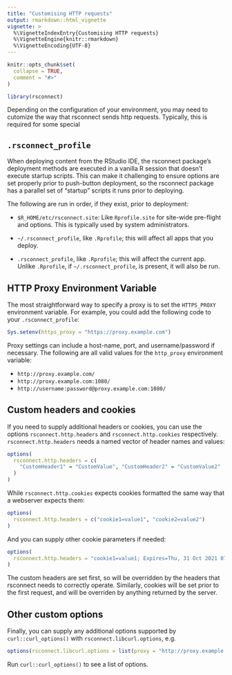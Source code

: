 ```yaml
---
title: "Customising HTTP requests"
output: rmarkdown::html_vignette
vignette: >
  %\VignetteIndexEntry{Customising HTTP requests}
  %\VignetteEngine{knitr::rmarkdown}
  %\VignetteEncoding{UTF-8}
---
```


```r
knitr::opts_chunk$set(
  collapse = TRUE,
  comment = "#>"
)
```

```r
library(rsconnect)
```

Depending on the configuration of your environment, you may need to cutomize the way that rsconnect sends http requests. Typically, this is required for some special 

## `.rsconnect_profile`

When deploying content from the RStudio IDE, the rsconnect package's deployment methods are executed in a vanilla R session that doesn't execute startup scripts. This can make it challenging to ensure options are set properly prior to push-button deployment, so the rsconnect package has a parallel set of "startup" scripts it runs prior to deploying. 

The following are run in order, if they exist, prior to deployment:

* `$R_HOME/etc/rsconnect.site`: Like `Rprofile.site` for site-wide pre-flight and options.
  This is typically used by system administrators.
  
* `~/.rsconnect_profile`, like `.Rprofile`; this will affect all apps that you deploy.

* `.rsconnect_profile`, like `.Rprofile`; this will affect the current app.
  Unlike `.Rprofile`, if `~/.rsconnect_profile`, is present, it will also be run.

## HTTP Proxy Environment Variable

The most straightforward way to specify a proxy is to set the `HTTPS_PROXY` environment variable. For example, you could add the following code to your `.rsconnect_profile`:

```R
Sys.setenv(https_proxy = "https://proxy.example.com")
```

Proxy settings can include a host-name, port, and username/password if necessary. The following
are all valid values for the `http_proxy` environment variable:

* `http://proxy.example.com/`
* `http://proxy.example.com:1080/`
* `http://username:password@proxy.example.com:1080/`

## Custom headers and cookies

If you need to supply additional headers or cookies, you can use the options `rsconnect.http.headers` and `rsconnect.http.cookies` respectively. `rsconnect.http.headers` needs a named vector of header names and values:

```r
options(
  rsconnect.http.headers = c(
    "CustomHeader1" = "CustomValue", "CustomHeader2" = "CustomValue2"
  )
)
```

While `rsconnect.http.cookies` expects cookies formatted the same way that a webserver expects them:

```r
options(
  rsconnect.http.headers = c("cookie1=value1", "cookie2=value2")
)
```

And you can supply other cookie parameters if needed:

```r
options(
  rsconnect.http.headers = "cookie1=value1; Expires=Thu, 31 Oct 2021 07:28:00 GMT; Secure"
)
```

The custom headers are set first, so will be overridden by the headers that rsconnect needs to correctly operate. Similarly, cookies will be set prior to the first request, and will be overriden by anything returned by the server.

## Other custom options

Finally, you can supply any additional options supported by `curl::curl_options()` with `rsconnect.libcurl.options`, e.g.

```R
options(rsconnect.libcurl.options = list(proxy = "http://proxy.example.com")
```

Run `curl::curl_options()` to see a list of options.

